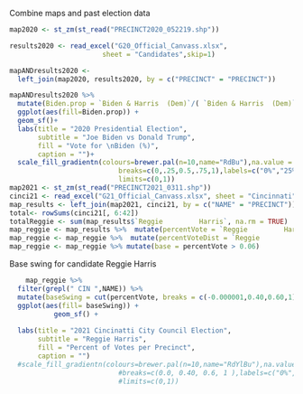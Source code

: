 Combine maps and past election data
```{r}
map2020 <- st_zm(st_read("PRECINCT2020_052219.shp"))

results2020 <- read_excel("G20_Official_Canvass.xlsx", 
                       sheet = "Candidates",skip=1)

mapANDresults2020 <-
  left_join(map2020, results2020, by = c("PRECINCT" = "PRECINCT"))

mapANDresults2020 %>% 
  mutate(Biden.prop = `Biden & Harris  (Dem)`/( `Biden & Harris  (Dem)`+ `Trump & Pence       (Rep)`)) %>%
  ggplot(aes(fill=Biden.prop)) +
  geom_sf()+
  labs(title = "2020 Presidential Election", 
       subtitle = "Joe Biden vs Donald Trump",
       fill = "Vote for \nBiden (%)", 
       caption = "")+
  scale_fill_gradientn(colours=brewer.pal(n=10,name="RdBu"),na.value = "transparent",
                           breaks=c(0,.25,0.5,.75,1),labels=c("0%","25%","50%","75%","100%"),
                           limits=c(0,1))
map2021 <- st_zm(st_read("PRECINCT2021_0311.shp"))
cinci21 <- read_excel("G21_Official_Canvass.xlsx", sheet = "Cincinnati", skip = 2)
map_results <- left_join(map2021, cinci21, by = c("NAME" = "PRECINCT"))
total<- rowSums(cinci21[, 6:42])
totalReggie <- sum(map_results$`Reggie         Harris`, na.rm = TRUE)
map_reggie <- map_results %>%  mutate(percentVote = `Reggie         Harris` / `BALLOTS CAST TOTAL`)
map_reggie <- map_reggie %>%  mutate(percentVoteDist = `Reggie         Harris` / totalReggie)
map_reggie <- map_reggie %>% mutate(base = percentVote > 0.06)
```

Base swing for candidate Reggie Harris
```{r}
    map_reggie %>% 
  filter(grepl(" CIN ",NAME)) %>% 
  mutate(baseSwing = cut(percentVote, breaks = c(-0.000001,0.40,0.60,1), label = c('residual','swing','base'))) %>% 
  ggplot(aes(fill= baseSwing)) +
           geom_sf() +
          
  labs(title = "2021 Cincinatti City Council Election", 
       subtitle = "Reggie Harris",
       fill = "Percent of Votes per Precinct", 
       caption = "")
  #scale_fill_gradientn(colours=brewer.pal(n=10,name="RdYlBu"),na.value = "transparent",
                           #breaks=c(0.0, 0.40, 0.6, 1 ),labels=c("0%","40%","60%","100%"),
                           #limits=c(0,1))
```





